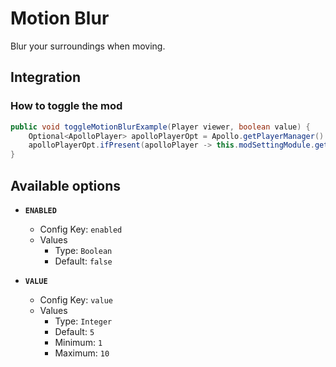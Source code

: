 # Motion Blur

Blur your surroundings when moving.

## Integration

### How to toggle the mod

```java
public void toggleMotionBlurExample(Player viewer, boolean value) {
    Optional<ApolloPlayer> apolloPlayerOpt = Apollo.getPlayerManager().getPlayer(viewer.getUniqueId());
    apolloPlayerOpt.ifPresent(apolloPlayer -> this.modSettingModule.getOptions().set(apolloPlayer, ModMotionBlur.ENABLED, value));
}
```

## Available options

- __`ENABLED`__
    - Config Key: `enabled`
    - Values
        - Type: `Boolean`
        - Default: `false`

- __`VALUE`__
    - Config Key: `value`
    - Values
        - Type: `Integer`
        - Default: `5`
        - Minimum: `1`
        - Maximum: `10`

